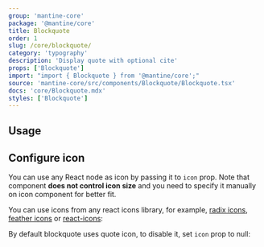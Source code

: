 ```yaml
---
group: 'mantine-core'
package: '@mantine/core'
title: Blockquote
order: 1
slug: /core/blockquote/
category: 'typography'
description: 'Display quote with optional cite'
props: ['Blockquote']
import: "import { Blockquote } from '@mantine/core';"
source: 'mantine-core/src/components/Blockquote/Blockquote.tsx'
docs: 'core/Blockquote.mdx'
styles: ['Blockquote']
---
```



## Usage

<Demo data={BlockquoteDemos.configurator} />

## Configure icon

You can use any React node as icon by passing it to `icon` prop.
Note that component **does not control icon size** and you need to specify it manually on icon component for better fit.

You can use icons from any react icons library, for example,
[radix icons](https://icons.modulz.app/), [feather icons](https://feathericons.com/)
or [react-icons](https://react-icons.github.io/react-icons):

<Demo data={BlockquoteDemos.icon} />

By default blockquote uses quote icon, to disable it, set `icon` prop to null:

<Demo data={BlockquoteDemos.noIcon} />
